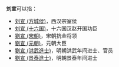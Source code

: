 '''刘宣'''可以指：
* [[刘宣_(方城侯)|刘宣 (方城侯)]]，西汉宗室侯
* [[刘宣_(十六国)|刘宣 (十六国)]]，十六国汉赵开国功臣
* [[劉宣_(宋朝)|劉宣 (宋朝)]]，宋朝抗金将领
* [[劉宣_(元朝)|劉宣 (元朝)]]，元朝大臣
* [[劉宣_(洪武進士)|劉宣 (洪武進士)]]，明朝洪武年间进士、官员
* [[劉宣_(景泰進士)|劉宣 (景泰進士)]]，明朝景泰年间进士

{{Disambig|cat=二字刘姓人名消歧义|X宣}}